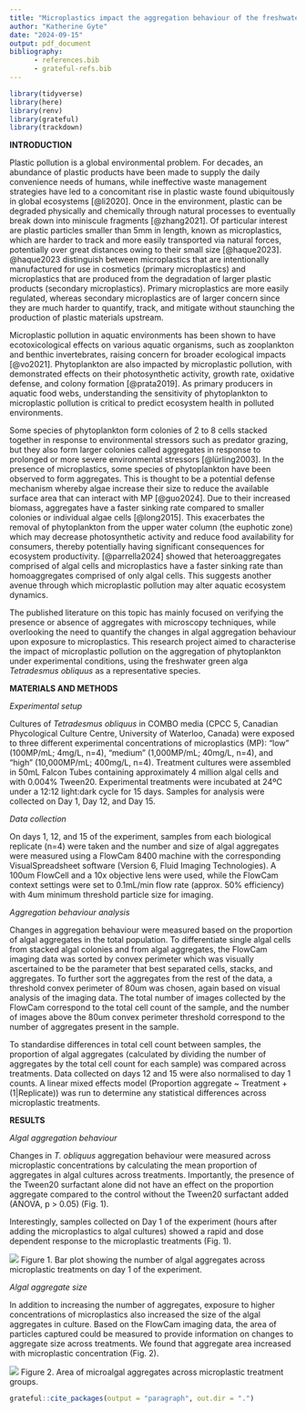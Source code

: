```yaml
---
title: "Microplastics impact the aggregation behaviour of the freshwater green alga *Tetradesmus obliquus*"
author: "Katherine Gyte"
date: "2024-09-15"
output: pdf_document
bibliography: 
      - references.bib
      - grateful-refs.bib
---
```


```r
library(tidyverse)
library(here)
library(renv)
library(grateful)
library(trackdown)
```

**INTRODUCTION**

Plastic pollution is a global environmental problem. For decades, an abundance of plastic products have been made to supply the daily convenience needs of humans, while ineffective waste management strategies have led to a concomitant rise in plastic waste found ubiquitously in global ecosystems [@li2020]. Once in the environment, plastic can be degraded physically and chemically through natural processes to eventually break down into miniscule fragments [@zhang2021]. Of particular interest are plastic particles smaller than 5mm in length, known as microplastics, which are harder to track and more easily transported via natural forces, potentially over great distances owing to their small size [@haque2023]. @haque2023 distinguish between microplastics that are intentionally manufactured for use in cosmetics (primary microplastics) and microplastics that are produced from the degradation of larger plastic products (secondary microplastics). Primary microplastics are more easily regulated, whereas secondary microplastics are of larger concern since they are much harder to quantify, track, and mitigate without staunching the production of plastic materials upstream.

Microplastic pollution in aquatic environments has been shown to have ecotoxicological effects on various aquatic organisms, such as zooplankton and benthic invertebrates, raising concern for broader ecological impacts [@vo2021]. Phytoplankton are also impacted by microplastic pollution, with demonstrated effects on their photosynthetic activity, growth rate, oxidative defense, and colony formation [@prata2019]. As primary producers in aquatic food webs, understanding the sensitivity of phytoplankton to microplastic pollution is critical to predict ecosystem health in polluted environments.

Some species of phytoplankton form colonies of 2 to 8 cells stacked together in response to environmental stressors such as predator grazing, but they also form larger colonies called aggregates in response to prolonged or more severe environmental stressors [@lürling2003]. In the presence of microplastics, some species of phytoplankton have been observed to form aggregates. This is thought to be a potential defense mechanism whereby algae increase their size to reduce the available surface area that can interact with MP [@guo2024]. Due to their increased biomass, aggregates have a faster sinking rate compared to smaller colonies or individual algae cells [@long2015]. This exacerbates the removal of phytoplankton from the upper water column (the euphotic zone) which may decrease photosynthetic activity and reduce food availability for consumers, thereby potentially having significant consequences for ecosystem productivity. [@parrella2024] showed that heteroaggregates comprised of algal cells and microplastics have a faster sinking rate than homoaggregates comprised of only algal cells. This suggests another avenue through which microplastic pollution may alter aquatic ecosystem dynamics.

The published literature on this topic has mainly focused on verifying the presence or absence of aggregates with microscopy techniques, while overlooking the need to quantify the changes in algal aggregation behaviour upon exposure to microplastics. This research project aimed to characterise the impact of microplastic pollution on the aggregation of phytoplankton under experimental conditions, using the freshwater green alga *Tetradesmus obliquus* as a representative species.


**MATERIALS AND METHODS**

*Experimental setup*

Cultures of *Tetradesmus obliquus* in COMBO media (CPCC 5, Canadian Phycological Culture Centre, University of Waterloo, Canada) were exposed to three different experimental concentrations of microplastics (MP): “low” (100MP/mL; 4mg/L, n=4), “medium” (1,000MP/mL; 40mg/L, n=4), and “high” (10,000MP/mL; 400mg/L, n=4). Treatment cultures were assembled in 50mL Falcon Tubes containing approximately 4 million algal cells and with 0.004% Tween20. Experimental treatments were incubated at 24ºC under a 12:12 light:dark cycle for 15 days. Samples for analysis were collected on Day 1, Day 12, and Day 15.

*Data collection*

On days 1, 12, and 15 of the experiment, samples from each biological replicate (n=4) were taken and the number and size of algal aggregates were measured using a FlowCam 8400 machine with the corresponding VisualSpreadsheet software (Version 6, Fluid Imaging Technologies). A 100um FlowCell and a 10x objective lens were used, while the FlowCam context settings were set to 0.1mL/min flow rate (approx. 50% efficiency) with 4um minimum threshold particle size for imaging.

*Aggregation behaviour analysis*

Changes in aggregation behaviour were measured based on the proportion of algal aggregates in the total population. To differentiate single algal cells from stacked algal colonies and from algal aggregates, the FlowCam imaging data was sorted by convex perimeter which was visually ascertained to be the parameter that best separated cells, stacks, and aggregates. To further sort the aggregates from the rest of the data, a threshold convex perimeter of 80um was chosen, again based on visual analysis of the imaging data. The total number of images collected by the FlowCam correspond to the total cell count of the sample, and the number of images above the 80um convex perimeter threshold correspond to the number of aggregates present in the sample.

To standardise differences in total cell count between samples, the proportion of algal aggregates (calculated by dividing the number of aggregates by the total cell count for each sample) was compared across treatments. Data collected on days 12 and 15 were also normalised to day 1 counts. A linear mixed effects model (Proportion aggregate \~ Treatment + (1\|Replicate)) was run to determine any statistical differences across microplastic treatments.


**RESULTS**

*Algal aggregation behaviour*

Changes in *T. obliquus* aggregation behaviour were measured across microplastic concentrations by calculating the mean proportion of aggregates in algal cultures across treatments. Importantly, the presence of the Tween20 surfactant alone did not have an effect on the proportion aggregate compared to the control without the Tween20 surfactant added (ANOVA, p \> 0.05) (Fig. 1).

Interestingly, samples collected on Day 1 of the experiment (hours after adding the microplastics to algal cultures) showed a rapid and dose dependent response to the microplastic treatments (Fig. 1).

![](../03_figures/D1_agcount.png) Figure 1. Bar plot showing the number of algal aggregates across microplastic treatments on day 1 of the experiment.

*Algal aggregate size*

In addition to increasing the number of aggregates, exposure to higher concentrations of microplastics also increased the size of the algal aggregates in culture. Based on the FlowCam imaging data, the area of particles captured could be measured to provide information on changes to aggregate size across treatments. We found that aggregate area increased with microplastic concentration (Fig. 2).

![](../03_figures/nod1.agg.area.png) Figure 2. Area of microalgal aggregates across microplastic treatment groups.

```r
grateful::cite_packages(output = "paragraph", out.dir = ".")
```
